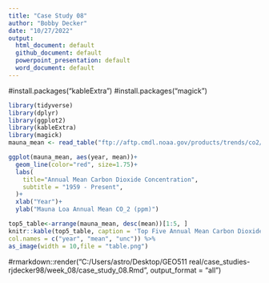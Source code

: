 ```yaml
---
title: "Case Study 08"
author: "Bobby Decker"
date: "10/27/2022"
output: 
  html_document: default
  github_document: default
  powerpoint_presentation: default
  word_document: default
---
```


#install.packages("kableExtra")
#install.packages("magick")

```r
library(tidyverse)
library(dplyr)
library(ggplot2)
library(kableExtra)
library(magick)
mauna_mean <- read_table("ftp://aftp.cmdl.noaa.gov/products/trends/co2/co2_annmean_mlo.txt", skip=57, col_names=c("year", "mean", "unc"))
```

```r
ggplot(mauna_mean, aes(year, mean))+
  geom_line(color="red", size=1.75)+
  labs(
    title="Annual Mean Carbon Dioxide Concentration",
    subtitle = "1959 - Present",
  )+
  xlab("Year")+
  ylab("Mauna Loa Annual Mean CO_2 (ppm)")
```

```r
top5_table<-arrange(mauna_mean, desc(mean))[1:5, ]
knitr::kable(top5_table, caption = 'Top Five Annual Mean Carbon Dioxide Concentrations at Mona Loa',
col.names = c("year", "mean", "unc")) %>%
as_image(width = 10,file = "table.png")
```

#rmarkdown::render("C:/Users/astro/Desktop/GEO511 real/case_studies-rjdecker98/week_08/case_study_08.Rmd", output_format = "all") 
